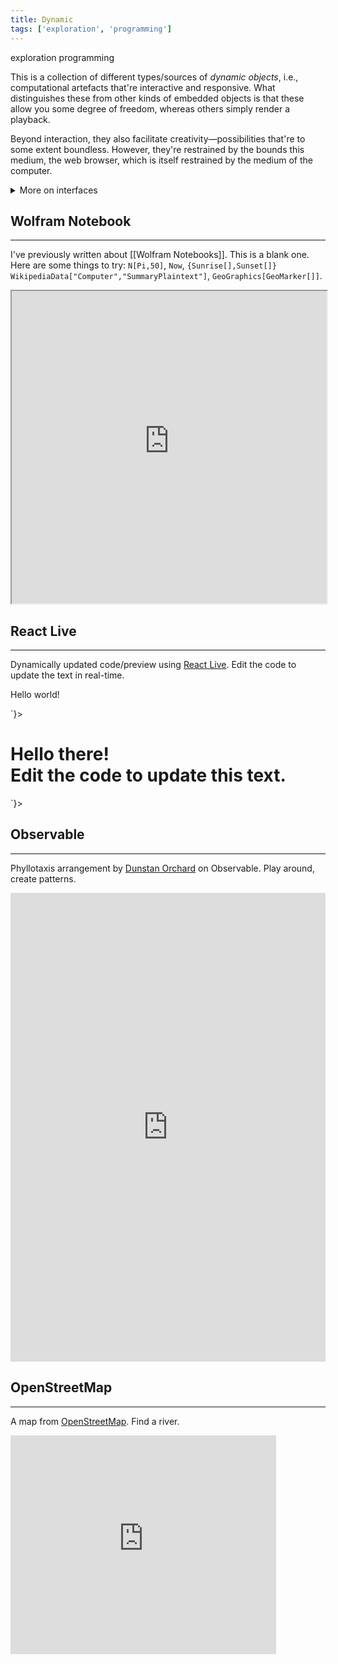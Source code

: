 ```yaml
---
title: Dynamic
tags: ['exploration', 'programming']
---
```


<NoteTag color="gray">exploration</NoteTag>
<NoteTag color="gray">programming</NoteTag>


This is a collection of different types/sources of *dynamic objects*, i.e., computational artefacts that're interactive and responsive. What distinguishes these from other kinds of embedded objects is that these allow you some degree of freedom, whereas others simply render a playback.

Beyond interaction, they also facilitate creativity—possibilities that're to some extent boundless. However, they're restrained by the bounds this medium, the web browser, which is itself restrained by the medium of the computer.

<details>
  <summary>More on interfaces</summary>
  <hr/>
  <p>
    Think, for instance, about how typing and clicking as the dominant modes of input limit how we interact with computers. That is, personal computers. Or, how sound is rarely used on websites, except for music and videos. There're some good reasons for why this is case: speed, focus, ergonomics, and so on. But there're downsides too, and some relate to those same reasons. It's possible that we could think and act faster if we can navigate interfaces in multiple ways, not just with our fingers. Maybe we can focus better and use computers with greater comfort, if don't have everthing squashed into a screen.
    <br/><br/>
    These ideas aren't new and have been mulled over by many people, and for a very long time too. The PC has come a long way and it continues to improve. Not only is it getting faster, it's becoming more accessible and allowing us to be more creative. We can be far more creative with PCs. To attain this would require rethinking how we use and interact with them.
  </p>
  <blockquote className='font-serif text-lg text-justify leading-relaxed align-middle italic'>
    Interface matters to me more than anything else, and it always has. I just never realized that. I've spent a lot of time over the years desperately trying to think of a "thing" to change the world. I now know why the search was fruitless — things don't change the world. People change the world by using things. The focus must be on the "using", not the "thing". Now that I'm looking through the right end of the binoculars, I can see a lot more clearly, and there are projects and possibilities that genuinely interest me deeply.
  </blockquote>
  <p class='font-serif text-right pr-4 -mt-4'>— <a href="http://worrydream.com/quotes/?search=bret&author=Bret%20Victor" target="	_blank">Bret Victor</a> (2004)</p>
</details>

## Wolfram Notebook
---

I've previously written about [[Wolfram Notebooks]]. This is a blank one. Here are some things to try: `N[Pi,50]`, `Now`, `{Sunrise[],Sunset[]}` `WikipediaData["Computer","SummaryPlaintext"]`, `GeoGraphics[GeoMarker[]]`.

<iframe className='rounded-md bg-gray-50 border border-gray-200 hover:border-gray-200 dark:border-black dark:hover:border-black' src="https://sandbox.open.wolframcloud.com/app/view/newNotebook?_view=frameless" width="100%" height="500px"></iframe>

## React Live
---

Dynamically updated code/preview using [React Live](https://github.com/FormidableLabs/react-live). Edit the code to update the text in real-time.

<div>
  <LiveProvider code={`<p>Hello world!</p>`}>
    <LiveEditor theme={theme} className="text-md font-bold rounded bg-gray-50 dark:bg-opacity-50 dark:bg-gray-950"/>
    <LivePreview className="pt-2 text-md overflow-x"/>
    <LiveError className="m-2 rounded overflow text-xs text-red-500 bg-gray-100 dark:bg-opacity-50 dark:bg-gray-950"/>
  </LiveProvider>
</div>

<div>
  <LiveProvider code={
    `<div style={{ background: "LightGoldenRodYellow" }}>
      <h1 className='font-serif p-12' style={{ color: "DarkOliveGreen", textAlign: "center" }}>
        Hello there! <br/>
        Edit the code to update this text.
      </h1>
    </div>`}>
    <LiveEditor theme={theme} className="text-md font-bold rounded bg-gray-50 dark:bg-opacity-50 dark:bg-gray-950"/>
    <LivePreview className="pt-2 text-md overflow-x"/>
    <LiveError className="m-2 rounded overflow text-xs text-red-500 bg-gray-100 dark:bg-opacity-50 dark:bg-gray-950"/>
  </LiveProvider>
</div>

## Observable
---

Phyllotaxis arrangement by [Dunstan Orchard](https://observablehq.com/@observablehq/phyllotaxis-arrangement) on Observable. Play around, create patterns.

<iframe className='rounded-md dark:bg-white' width="100%" height="750" frameborder="0"
  src="https://observablehq.com/embed/@observablehq/phyllotaxis-arrangement?cells=spiral%2Cviewof+presets%2Cviewof+dots%2Cviewof+dotSize%2Cviewof+dotColor%2Cviewof+transparentDot%2Cviewof+borderWidth%2Cviewof+borderColor%2Cviewof+backgroundColor%2Cviewof+angle%2Cviewof+zoom">
</iframe>

## OpenStreetMap
---

A map from [OpenStreetMap](https://www.openstreetmap.org/). Find a river.

<iframe width="425" height="350" frameborder="0" scrolling="no" marginheight="0" marginwidth="0" src="https://www.openstreetmap.org/export/embed.html?bbox=21.12%2C21.21%2C41.41%2C41.41&amp;layer=mapnik"></iframe>
